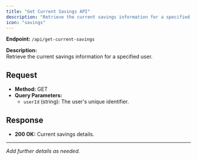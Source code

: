 ```yaml
---
title: "Get Current Savings API"
description: "Retrieve the current savings information for a specified user."
icon: "savings"
---
```


**Endpoint:** `/api/get-current-savings`

**Description:**  
Retrieve the current savings information for a specified user.

## Request

- **Method:** GET
- **Query Parameters:**  
  - `userId` (string): The user's unique identifier.

## Response

- **200 OK:** Current savings details.

---

*Add further details as needed.*